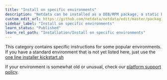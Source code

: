 ```yaml
---
title: "Install on specific environments"
description: "Netdata can be installed as a DEB/RPM package, a static binary, a docker container or from source"
custom_edit_url: https://github.com/netdata/netdata/edit/master/packaging/installer/methods/systems.md
sidebar_label: "Install on specific environments"
learn_status: "Published"
learn_rel_path: "Installation/Install on specific environments"
---
```



This category contains specific instructions for some popular environments. 
If you have a standard environment that is not yet listed here, just use the 
[one line installer kickstart.sh](/docs/nightly/installation/installation-methods/one-line-installer-kickstart.sh)

If your environment is somewhat old or unusual, check our 
[platform support policy](/docs/nightly/installation/platform-support-policy).

